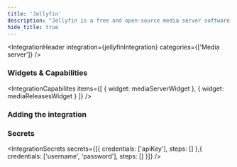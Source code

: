 ```yaml
---
title: 'Jellyfin'
description: "Jellyfin is a free and open-source media server software that allows you to organize, manage, and share your media files."
hide_title: true
---
```




<IntegrationHeader
    integration={jellyfinIntegration}
    categories={['Media server']}
/>

### Widgets & Capabilities
<IntegrationCapabilites
    items={[
        { widget: mediaServerWidget }, 
        { widget: mediaReleasesWidget }
    ]}
/>

### Adding the integration
<AddingIntegration />

### Secrets
<IntegrationSecrets secrets={[{
    credentials: ['apiKey'],
    steps: []
},{
    credentials: ['username', 'password'],
    steps: []
}]} />